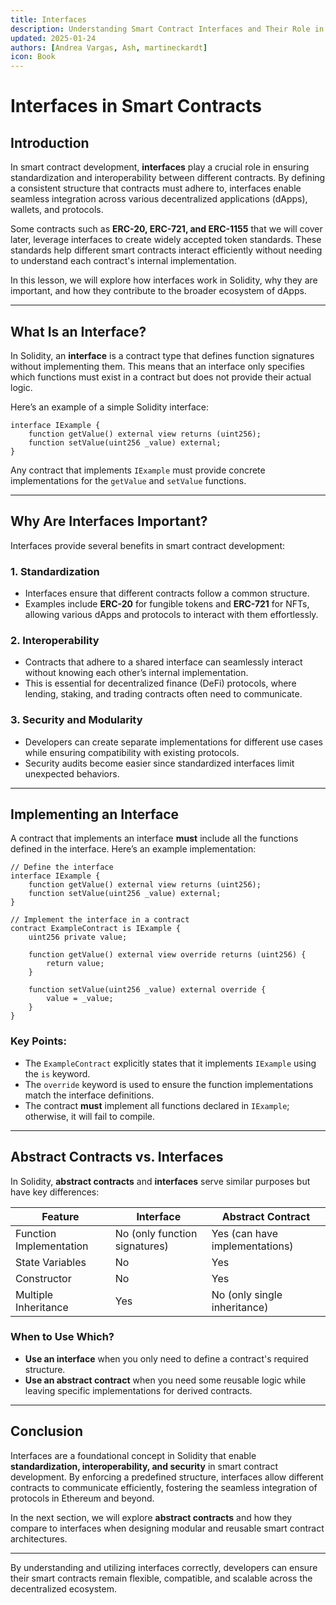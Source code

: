 ```yaml
---
title: Interfaces
description: Understanding Smart Contract Interfaces and Their Role in Standardization
updated: 2025-01-24
authors: [Andrea Vargas, Ash, martineckardt]
icon: Book
---
```


# Interfaces in Smart Contracts

## Introduction

In smart contract development, **interfaces** play a crucial role in ensuring standardization and interoperability between different contracts. By defining a consistent structure that contracts must adhere to, interfaces enable seamless integration across various decentralized applications (dApps), wallets, and protocols.

Some contracts such as **ERC-20, ERC-721, and ERC-1155** that we will cover later, leverage interfaces to create widely accepted token standards. These standards help different smart contracts interact efficiently without needing to understand each contract's internal implementation.

In this lesson, we will explore how interfaces work in Solidity, why they are important, and how they contribute to the broader ecosystem of dApps.

---

## What Is an Interface?

In Solidity, an **interface** is a contract type that defines function signatures without implementing them. This means that an interface only specifies which functions must exist in a contract but does not provide their actual logic.

Here’s an example of a simple Solidity interface:

```solidity
interface IExample {
    function getValue() external view returns (uint256);
    function setValue(uint256 _value) external;
}
```

Any contract that implements `IExample` must provide concrete implementations for the `getValue` and `setValue` functions.

---

## Why Are Interfaces Important?

Interfaces provide several benefits in smart contract development:

### 1. **Standardization**
   - Interfaces ensure that different contracts follow a common structure.
   - Examples include **ERC-20** for fungible tokens and **ERC-721** for NFTs, allowing various dApps and protocols to interact with them effortlessly.

### 2. **Interoperability**
   - Contracts that adhere to a shared interface can seamlessly interact without knowing each other’s internal implementation.
   - This is essential for decentralized finance (DeFi) protocols, where lending, staking, and trading contracts often need to communicate.

### 3. **Security and Modularity**
   - Developers can create separate implementations for different use cases while ensuring compatibility with existing protocols.
   - Security audits become easier since standardized interfaces limit unexpected behaviors.

---

## Implementing an Interface

A contract that implements an interface **must** include all the functions defined in the interface. Here’s an example implementation:

```solidity
// Define the interface
interface IExample {
    function getValue() external view returns (uint256);
    function setValue(uint256 _value) external;
}

// Implement the interface in a contract
contract ExampleContract is IExample {
    uint256 private value;

    function getValue() external view override returns (uint256) {
        return value;
    }

    function setValue(uint256 _value) external override {
        value = _value;
    }
}
```

### Key Points:
- The `ExampleContract` explicitly states that it implements `IExample` using the `is` keyword.
- The `override` keyword is used to ensure the function implementations match the interface definitions.
- The contract **must** implement all functions declared in `IExample`; otherwise, it will fail to compile.

---

## Abstract Contracts vs. Interfaces

In Solidity, **abstract contracts** and **interfaces** serve similar purposes but have key differences:

| Feature            | Interface | Abstract Contract |
|-------------------|-----------|------------------|
| Function Implementation | No (only function signatures) | Yes (can have implementations) |
| State Variables | No | Yes |
| Constructor | No | Yes |
| Multiple Inheritance | Yes | No (only single inheritance) |

### When to Use Which?
- **Use an interface** when you only need to define a contract's required structure.
- **Use an abstract contract** when you need some reusable logic while leaving specific implementations for derived contracts.

---

## Conclusion

Interfaces are a foundational concept in Solidity that enable **standardization, interoperability, and security** in smart contract development. By enforcing a predefined structure, interfaces allow different contracts to communicate efficiently, fostering the seamless integration of protocols in Ethereum and beyond.

In the next section, we will explore **abstract contracts** and how they compare to interfaces when designing modular and reusable smart contract architectures.

---

By understanding and utilizing interfaces correctly, developers can ensure their smart contracts remain flexible, compatible, and scalable across the decentralized ecosystem.

